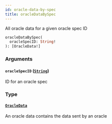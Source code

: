 ```yaml
---
id: oracle-data-by-spec
title: oracleDataBySpec
---
```



All oracle data for a given oracle spec ID

```graphql
oracleDataBySpec(
  oracleSpecID: String!
): [OracleData!]
```


### Arguments

#### `oracleSpecID` ([`String`](/docs/v0.47/graphql/scalars/string))

ID for an oracle spec


### Type

#### [`OracleData`](/docs/v0.47/graphql/objects/oracle-data) 

An oracle data contains the data sent by an oracle




